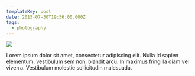 ```yaml
---
templateKey: post
date: 2015-07-30T19:56:00.000Z
tags:
  - photography
---
```

![](../../static/assets/20150730-IMG_1953.jpg)

Lorem ipsum dolor sit amet, consectetur adipiscing elit. Nulla id sapien elementum, vestibulum sem non, blandit arcu. In maximus fringilla diam vel viverra. Vestibulum molestie sollicitudin malesuada.
